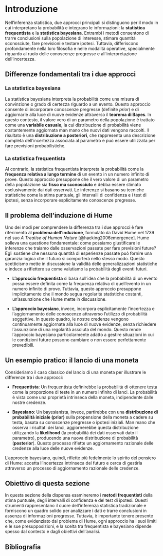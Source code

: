 # Introduzione {.unnumbered}

Nell'inferenza statistica, due approcci principali si distinguono per il modo in cui interpretano la probabilità e integrano le informazioni: la **statistica frequentista** e la **statistica bayesiana**. Entrambi i metodi consentono di trarre conclusioni sulla popolazione di interesse, stimare quantità sconosciute, fare previsioni e testare ipotesi. Tuttavia, differiscono profondamente nella loro filosofia e nelle modalità operative, specialmente riguardo al ruolo delle conoscenze pregresse e all'interpretazione dell'incertezza.

## Differenze fondamentali tra i due approcci

### La statistica bayesiana

La statistica bayesiana interpreta la probabilità come una misura di convinzione o grado di certezza riguardo a un evento. Questo approccio consente di incorporare conoscenze pregresse (definite *prior*) e di aggiornarle alla luce di nuove evidenze attraverso il **teorema di Bayes**. In questo contesto, il valore vero di un parametro della popolazione è trattato come una **variabile casuale**, la cui distribuzione di probabilità viene costantemente aggiornata man mano che nuovi dati vengono raccolti. Il risultato è una **distribuzione a posteriori**, che rappresenta una descrizione completa dell'incertezza associata al parametro e può essere utilizzata per fare previsioni probabilistiche.

### La statistica frequentista

Al contrario, la statistica frequentista interpreta la probabilità come la **frequenza relativa a lungo termine** di un evento in un numero infinito di prove. Questo approccio presuppone che il vero valore di un parametro della popolazione sia **fisso ma sconosciuto** e debba essere stimato esclusivamente dai dati osservati. Le inferenze si basano su tecniche statistiche come la stima puntuale, gli intervalli di confidenza e i test di ipotesi, senza incorporare esplicitamente conoscenze pregresse.

## Il problema dell'induzione di Hume

Uno dei modi per comprendere la differenza tra i due approcci è fare riferimento al **problema dell'induzione**, formulato da David Hume nel 1739 nel suo *A Treatise of Human Nature* [@hacking2006emergence]. Hume solleva una questione fondamentale: come possiamo giustificare le inferenze che traiamo dalle osservazioni passate per fare previsioni future? Egli sostiene che nessuna quantità di esperienze passate può fornire una garanzia logica che il futuro si comporterà nello stesso modo. Questo scetticismo mette in discussione la validità delle generalizzazioni statistiche e induce a riflettere su come valutiamo la probabilità degli eventi futuri.

- **L'approccio frequentista** si basa sull'idea che la probabilità di un evento possa essere definita come la frequenza relativa di quell'evento in un numero infinito di prove. Tuttavia, questo approccio presuppone implicitamente che il mondo segua regolarità statistiche costanti, un'assunzione che Hume mette in discussione.
  
- **L'approccio bayesiano**, invece, incorpora esplicitamente l'incertezza e l'aggiornamento delle conoscenze attraverso l'utilizzo di probabilità soggettive. In questo quadro, le nostre credenze vengono continuamente aggiornate alla luce di nuove evidenze, senza richiedere l'assunzione di una regolarità assoluta del mondo. Questo rende l'approccio bayesiano particolarmente adatto a gestire situazioni in cui le condizioni future possono cambiare o non essere perfettamente prevedibili.

## Un esempio pratico: il lancio di una moneta

Consideriamo il caso classico del lancio di una moneta per illustrare le differenze tra i due approcci:

- **Frequentista**: Un frequentista definirebbe la probabilità di ottenere testa come la proporzione di teste in un numero infinito di lanci. La probabilità è vista come una proprietà intrinseca della moneta, indipendente dalle nostre credenze.
  
- **Bayesiano**: Un bayesianista, invece, partirebbe con una **distribuzione di probabilità iniziale (prior)** sulla propensione della moneta a cadere su testa, basata su conoscenze pregresse o ipotesi iniziali. Man mano che osserva i risultati dei lanci, aggiornerebbe questa distribuzione utilizzando la **likelihood** (la probabilità dei dati osservati dato il parametro), producendo una nuova distribuzione di probabilità (**posterior**). Questo processo riflette un aggiornamento razionale delle credenze alla luce delle nuove evidenze.

L'approccio bayesiano, quindi, riflette più fedelmente lo spirito del pensiero di Hume: accetta l'incertezza intrinseca del futuro e cerca di gestirla attraverso un processo di aggiornamento razionale delle credenze.

## Obiettivo di questa sezione

In questa sezione della dispensa esamineremo i **metodi frequentisti** della stima puntuale, degli intervalli di confidenza e del test di ipotesi. Questi strumenti rappresentano il cuore dell'inferenza statistica tradizionale e forniscono un quadro solido per analizzare i dati e trarre conclusioni in assenza di informazioni pregresse. Tuttavia, è importante tenere presente che, come evidenziato dal problema di Hume, ogni approccio ha i suoi limiti e le sue presupposizioni, e la scelta tra frequentista e bayesiano dipende spesso dal contesto e dagli obiettivi dell'analisi.

## Bibliografia {.unnumbered}

